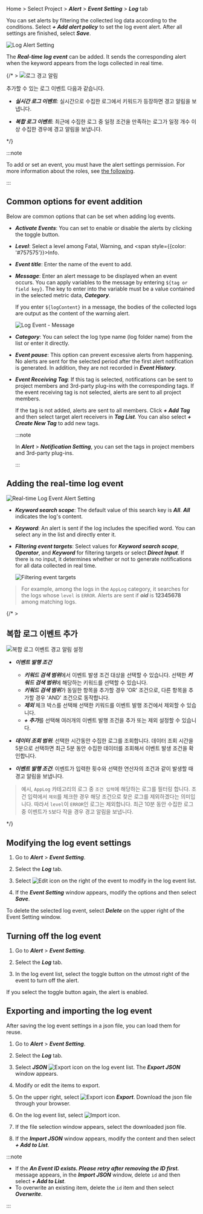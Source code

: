 Home > Select Project > **_Alert_** > **_Event Setting_** > **_Log_** tab

You can set alerts by filtering the collected log data according to the conditions. Select **_+ Add alert policy_** to set the log event alert. After all settings are finished, select **_Save_**.

![Log Alert Setting](/img/log-alert-event-setting-remove-ce.png)

The **_Real-time log event_** can be added. It sends the corresponding alert when the keyword appears from the logs collected in real time.

{/* >
![로그 경고 알림](/img/set-event-log-main.png)

추가할 수 있는 로그 이벤트 다음과 같습니다.

* ***실시간 로그 이벤트***: 실시간으로 수집한 로그에서 키워드가 등장하면 경고 알림을 보냅니다.

* ***복합 로그 이벤트***: 최근에 수집한 로그 중 일정 조건을 만족하는 로그가 일정 개수 이상 수집한 경우에 경고 알림을 보냅니다.

*/}

:::note

To add or set an event, you must have the alert settings permission. For more information about the roles, see [the following](../project/project-structure).

:::

## Common options for event addition

Below are common options that can be set when adding log events.

- **_Activate Events_**: You can set to enable or disable the alerts by clicking the toggle button.

- **_Level_**: Select a level among <span class='vslow'>Fatal</span>, <span class='slow'>Warning</span>, and <span style={{color: '#757575'}}>Info</span>.

- **_Event title_**: Enter the name of the event to add.

- **_Message_**: Enter an alert message to be displayed when an event occurs. You can apply variables to the message by entering `${tag or field key}`. The key to enter into the variable must be a value contained in the selected metric data, **_Category_**.

  If you enter `${logContent}` in a message, the bodies of the collected logs are output as the content of the warning alert.

  ![Log Event - Message](/img/set-event-log-message.png)

- **_Category_**: You can select the log type name (log folder name) from the list or enter it directly.

- **_Event pause_**: This option can prevent excessive alerts from happening. No alerts are sent for the selected period after the first alert notification is generated. In addition, they are not recorded in **_Event History_**.

- **_Event Receiving Tag_**: If this tag is selected, notifications can be sent to project members and 3rd-party plug-ins with the corresponding tags. If the event receiving tag is not selected, alerts are sent to all project members.

  If the tag is not added, alerts are sent to all members. Click **_+ Add Tag_** and then select target alert receivers in **_Tag List_**. You can also select **_+ Create New Tag_** to add new tags.

  :::note

  In **_Alert_** > **_Notification Setting_**, you can set the tags in project members and 3rd-party plug-ins.

  :::

## Adding the real-time log event

![Real-time Log Event Alert Setting](/img/set-event-log.png)

- **_Keyword search scope_**: The default value of this search key is **_All_**. **_All_** indicates the log's content.

- **_Keyword_**: An alert is sent if the log includes the specified word. You can select any in the list and directly enter it.

- **_Filtering event targets_**: Select values for **_Keyword search scope_**, **_Operator_**, and **_Keyword_** for filtering targets or select **_Direct Input_**. If there is no input, it determines whether or not to generate notifications for all data collected in real time.

  ![Filtering event targets](/img/set-event-log-filter.png)

> For example, among the logs in the `AppLog` category, it searches for the logs whose `level` is `ERROR`. Alerts are sent if **_oid_** is **12345678** among matching logs.

{/* >

## 복합 로그 이벤트 추가

![복합 로그 이벤트 경고 알림 설정](/img/set-event-complex-log.png)

* ***이벤트 발행 조건***

  * ***키워드 검색 범위***에서 이벤트 발생 조건 대상을 선택할 수 있습니다. 선택한 ***키워드 검색 범위***에 해당하는 키워드를 선택할 수 있습니다.
  * ***키워드 검색 범위***가 동일한 항목을 추가할 경우 'OR' 조건으로, 다른 항목을 추가할 경우 'AND' 조건으로 동작합니다. 
  * ***제외*** 체크 박스를 선택해 선택한 키워드를 이벤트 발행 조건에서 제외할 수 있습니다.
  * ***+ 추가***를 선택해 여러개의 이벤트 발행 조건을 추가 또는 제외 설정할 수 있습니다.

* ***데이터 조회 범위***: 선택한 시간동안 수집한 로그를 조회합니다. 데이터 조회 시간을 5분으로 선택하면 최근 5분 동안 수집한 데이터를 조회해서 이벤트 발생 조건을 확인합니다.

* ***이벤트 발행 조건***: 이벤트가 입력한 횟수와 선택한 연산자의 조건과 같이 발생할 때 경고 알림을 보냅니다.

> 예시, `AppLog` 카테고리의 로그 중 `조건 입력`에 해당하는 로그를 필터링 합니다. 조건 입력에서 `제외`를 체크한 경우 해당 조건으로 찾은 로그를 제외하겠다는 의미입니다. 따라서 `level`이 `ERROR`인 로그는 제외합니다. 최근 10분 동안 수집한 로그 중 이벤트가 `5`보다 작을 경우 경고 알림을 보냅니다.

*/}

## Modifying the log event settings

1. Go to **_Alert_** > **_Event Setting_**.

2. Select the **_Log_** tab.

3. Select ![Edit icon](/img/ico-edit.svg) on the right of the event to modify in the log event list.

4. If the **_Event Setting_** window appears, modify the options and then select **_Save_**.

To delete the selected log event, select **_Delete_** on the upper right of the Event Setting window.

## Turning off the log event

1. Go to **_Alert_** > **_Event Setting_**.

2. Select the **_Log_** tab.

3. In the log event list, select the toggle button on the utmost right of the event to turn off the alert. 

If you select the toggle button again, the alert is enabled.

## Exporting and importing the log event

After saving the log event settings in a json file, you can load them for reuse.

1. Go to **_Alert_** > **_Event Setting_**.

2. Select the **_Log_** tab.

3. Select **_JSON_** ![Export icon](/img/ico-export.svg) on the log event list. The **_Export JSON_** window appears.

4. Modify or edit the items to export.

5. On the upper right, select ![Export icon](/img/ico-export.svg) **_Export_**. Download the json file through your browser.

6. On the log event list, select ![Import icon](/img/ico-import.svg).

7. If the file selection window appears, select the downloaded json file.

8. If the **_Import JSON_** window appears, modify the content and then select **_+ Add to List_**.

:::note

- If the **_An Event ID exists. Please retry after removing the ID first._** message appears, in the **_Import JSON_** window, delete `id` and then select **_+ Add to List_**.
- To overwrite an existing item, delete the `id` item and then select **_Overwrite_**.

:::
